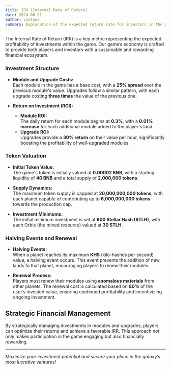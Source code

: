 ```yaml
---
title: IRR (Internal Rate of Return)
date: 2024-08-21
author: vintuxo
summary: Explanation of the expected return rate for investors in the game.
---
```


The Internal Rate of Return (IRR) is a key metric representing the expected profitability of investments within the game. Our game’s economy is crafted to provide both players and investors with a sustainable and rewarding financial ecosystem.

### Investment Structure

- **Module and Upgrade Costs:**  
  Each module in the game has a base cost, with a **25% spread** over the previous module's value. Upgrades follow a similar pattern, with each upgrade costing **three times** the value of the previous one.

- **Return on Investment (ROI):**
  - **Module ROI:**  
    The daily return for each module begins at **0.3%**, with a **0.01% increase** for each additional module added to the player's land.
  - **Upgrade ROI:**  
    Upgrades provide a **30% return** on their value per hour, significantly boosting the profitability of well-upgraded modules.

### Token Valuation

- **Initial Token Value:**  
  The game's token is initially valued at **0.00002 BNB**, with a starting liquidity of **40 BNB** and a total supply of **2,000,000 tokens**.

- **Supply Dynamics:**  
  The maximum token supply is capped at **20,000,000,000 tokens**, with each planet capable of contributing up to **6,000,000,000 tokens** towards the production cap.

- **Investment Minimums:**  
  The initial minimum investment is set at **900 Stellar Hash (STLH)**, with each Orbis (the mined resource) valued at **30 STLH**.

### Halving Events and Renewal

- **Halving Events:**  
  When a planet reaches its maximum **KHS** (kilo-hashes per second) value, a halving event occurs. This event prevents the addition of new lands to that planet, encouraging players to renew their modules.

- **Renewal Process:**  
  Players must renew their modules using **anomalous materials** from other planets. The renewal cost is calculated based on **80%** of the user’s invested value, ensuring continued profitability and incentivizing ongoing investment.

## Strategic Financial Management

By strategically managing investments in modules and upgrades, players can optimize their returns and achieve a favorable IRR. This approach not only makes participation in the game engaging but also financially rewarding.

---

_Maximize your investment potential and secure your place in the galaxy’s most lucrative ventures!_
